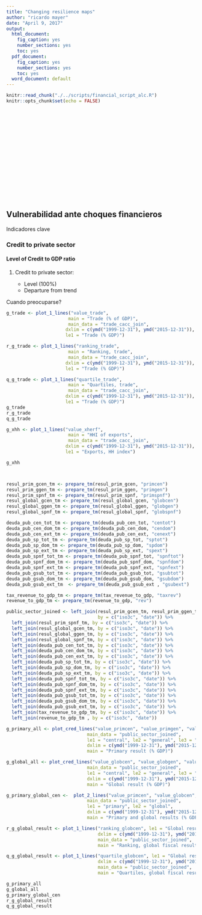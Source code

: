 ```yaml
---
title: "Changing resilience maps"
author: "ricardo mayer"
date: "April 9, 2017"
output:
  html_document:
    fig_caption: yes
    number_sections: yes
    toc: yes
  pdf_document:
    fig_caption: yes
    number_sections: yes
    toc: yes
  word_document: default
---
```


```r
knitr::read_chunk("./../scripts/financial_script_alc.R")
knitr::opts_chunk$set(echo = FALSE)
```
```r
```
```r
```
```r
```
```r
```
```r
```
```r
```
```r
```
```r
```
```r
```
```r
```
```r
```
```r
```
```r
```
```r
```
```r
```
```r
```
```r
```
```r
```

## Vulnerabilidad ante choques financieros

Indicadores clave

### Credit to private sector

#### Level of Credit to GDP ratio

1. Credit to private sector:

   + Level (100%)
   + Departure from trend

   

  

Cuando preocuparse?

```r
g_trade <- plot_1_lines("value_trade",
                       main = "Trade (% of GDP)", 
                       main_data = "trade_cacc_join",
                      dxlim = c(ymd("1999-12-31"), ymd("2015-12-31")),
                      le1 = "Trade (% GDP)")

r_g_trade <- plot_1_lines("ranking_trade",
                       main = "Ranking, trade", 
                       main_data = "trade_cacc_join",
                      dxlim = c(ymd("1999-12-31"), ymd("2015-12-31")),
                      le1 = "Trade (% GDP)")

q_g_trade <- plot_1_lines("quartile_trade",
                       main = "Quartiles, trade", 
                       main_data = "trade_cacc_join",
                      dxlim = c(ymd("1999-12-31"), ymd("2015-12-31")),
                      le1 = "Trade (% GDP)")
g_trade
r_g_trade
q_g_trade

g_xhh <- plot_1_lines("value_xherf",
                       main = "HHI of exports", 
                       main_data = "trade_cacc_join",
                      dxlim = c(ymd("1999-12-31"), ymd("2015-12-31")),
                      le1 = "Exports, HH index")

g_xhh




```


```r
resul_prim_gcen_tm <- prepare_tm(resul_prim_gcen, "primcen")
resul_prim_ggen_tm <- prepare_tm(resul_prim_ggen, "primgen")
resul_prim_spnf_tm <- prepare_tm(resul_prim_spnf, "primspnf")
resul_global_gcen_tm <- prepare_tm(resul_global_gcen, "globcen")
resul_global_ggen_tm <- prepare_tm(resul_global_ggen, "globgen")
resul_global_spnf_tm <- prepare_tm(resul_global_spnf, "globspnf")

deuda_pub_cen_tot_tm <- prepare_tm(deuda_pub_cen_tot, "centot")
deuda_pub_cen_dom_tm <- prepare_tm(deuda_pub_cen_dom, "cendom")
deuda_pub_cen_ext_tm <- prepare_tm(deuda_pub_cen_ext, "cenext")
deuda_pub_sp_tot_tm <- prepare_tm(deuda_pub_sp_tot, "sptot")
deuda_pub_sp_dom_tm <- prepare_tm(deuda_pub_sp_dom, "spdom")
deuda_pub_sp_ext_tm <- prepare_tm(deuda_pub_sp_ext, "spext")
deuda_pub_spnf_tot_tm <- prepare_tm(deuda_pub_spnf_tot, "spnftot")
deuda_pub_spnf_dom_tm <- prepare_tm(deuda_pub_spnf_dom, "spnfdom")
deuda_pub_spnf_ext_tm <- prepare_tm(deuda_pub_spnf_ext, "spnfext")
deuda_pub_gsub_tot_tm <- prepare_tm(deuda_pub_gsub_tot, "gsubtot")
deuda_pub_gsub_dom_tm <- prepare_tm(deuda_pub_gsub_dom, "gsubdom")
deuda_pub_gsub_ext_tm  <- prepare_tm(deuda_pub_gsub_ext , "gsubext")

tax_revenue_to_gdp_tm <- prepare_tm(tax_revenue_to_gdp, "taxrev")
revenue_to_gdp_tm <- prepare_tm(revenue_to_gdp, "rev")

public_sector_joined <- left_join(resul_prim_gcen_tm, resul_prim_ggen_tm,
                                  by = c("iso3c", "date")) %>% 
  left_join(resul_prim_spnf_tm, by = c("iso3c", "date")) %>%
  left_join(resul_global_gcen_tm, by = c("iso3c", "date")) %>% 
  left_join(resul_global_ggen_tm, by = c("iso3c", "date")) %>% 
  left_join(resul_global_spnf_tm, by = c("iso3c", "date")) %>%
  left_join(deuda_pub_cen_tot_tm, by = c("iso3c", "date")) %>% 
  left_join(deuda_pub_cen_dom_tm, by = c("iso3c", "date")) %>% 
  left_join(deuda_pub_cen_ext_tm, by = c("iso3c", "date")) %>% 
  left_join(deuda_pub_sp_tot_tm, by = c("iso3c", "date")) %>% 
  left_join(deuda_pub_sp_dom_tm, by = c("iso3c", "date")) %>% 
  left_join(deuda_pub_sp_ext_tm, by = c("iso3c", "date")) %>% 
  left_join(deuda_pub_spnf_tot_tm, by = c("iso3c", "date")) %>% 
  left_join(deuda_pub_spnf_dom_tm, by = c("iso3c", "date")) %>% 
  left_join(deuda_pub_spnf_ext_tm, by = c("iso3c", "date")) %>% 
  left_join(deuda_pub_gsub_tot_tm, by = c("iso3c", "date")) %>% 
  left_join(deuda_pub_gsub_dom_tm, by = c("iso3c", "date")) %>% 
  left_join(deuda_pub_gsub_ext_tm, by = c("iso3c", "date")) %>% 
  left_join(tax_revenue_to_gdp_tm, by = c("iso3c", "date")) %>% 
  left_join(revenue_to_gdp_tm , by = c("iso3c", "date")) 

g_primary_all <- plot_cred_lines("value_primcen", "value_primgen", "value_primspnf",
                              main_data = "public_sector_joined",
                              le1 = "central", le2 = "general", le3 = "spnf",
                              dxlim = c(ymd("1999-12-31"), ymd("2015-12-31")),
                              main = "Primary result (% GDP)")

g_global_all <- plot_cred_lines("value_globcen", "value_globgen", "value_globspnf",
                              main_data = "public_sector_joined",
                              le1 = "central", le2 = "general", le3 = "spnf",
                              dxlim = c(ymd("1999-12-31"), ymd("2015-12-31")),
                              main = "Global result (% GDP)")

g_primary_global_cen <-  plot_2_lines("value_primcen", "value_globcen",
                              main_data = "public_sector_joined",
                              le1 = "primary", le2 = "global",
                              dxlim = c(ymd("1999-12-31"), ymd("2015-12-31")),
                              main = "Primary and global results (% GDP)")

r_g_global_result <- plot_1_lines("ranking_globcen", le1 = "Global result",
                                  dxlim = c(ymd("1999-12-31"), ymd("2015-12-31")),
                                  main_data = "public_sector_joined",
                                  main = "Ranking, global fiscal results")

q_g_global_result <- plot_1_lines("quartile_globcen", le1 = "Global result",
                                  dxlim = c(ymd("1999-12-31"), ymd("2015-12-31")),
                                  main_data = "public_sector_joined",
                                  main = "Quartiles, global fiscal results")

g_primary_all
g_global_all
g_primary_global_cen
r_g_global_result 
q_g_global_result
```

